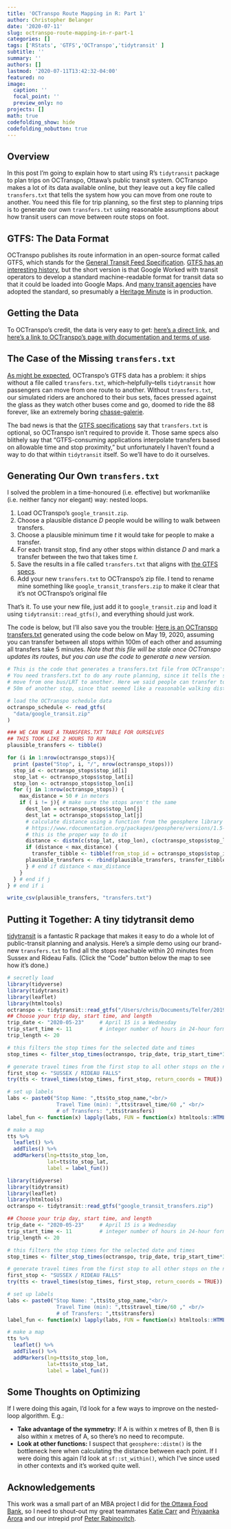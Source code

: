 ```yaml
---
title: 'OCTranspo Route Mapping in R: Part 1'
author: Christopher Belanger
date: '2020-07-11'
slug: octranspo-route-mapping-in-r-part-1
categories: []
tags: ['RStats', 'GTFS','OCTranspo','tidytransit' ]
subtitle: ''
summary: ''
authors: []
lastmod: '2020-07-11T13:42:32-04:00'
featured: no
image:
  caption: ''
  focal_point: ''
  preview_only: no
projects: []
math: true
codefolding_show: hide
codefolding_nobutton: true
---
```


## Overview

In this post I'm going to explain how to start using R's `tidytransit` package to plan trips on OCTranspo, Ottawa's public transit system. OCTranspo makes a lot of its data available online, but they leave out a key file called  `transfers.txt` that tells the system how you can move from one route to another. You need this file for trip planning, so the first step to planning trips is to generate our own `transfers.txt` using reasonable assumptions about how transit users can move between route stops on foot.

## GTFS: The Data Format

OCTranspo publishes its route information in an open-source format called GTFS, which stands for the [General Transit Feed Specification](https://gtfs.org). [GTFS has an interesting history](https://gtfs.org/gtfs-background), but the short version is that Google Worked with transit operators to develop a standard machine-readable format for transit data so that it could be loaded into Google Maps. And [many transit agencies](https://www.transitwiki.org/TransitWiki/index.php?title=Publicly-accessible_public_transportation_data&mobileaction=toggle_view_desktop#List_of_publicly-accessible_public_transportation_data_feeds:_static_data_in_the_GTFS_format) have adopted the standard, so presumably a [Heritage Minute](https://www.youtube.com/watch?v=xiTgrhEqw5A) is in production.

## Getting the Data

To OCTranspo's credit, the data is very easy to get: [here's a direct link](https://www.octranspo.com/files/google_transit.zip), and [here's a link to OCTranspo's page with documentation and terms of use](https://www.octranspo.com/en/plan-your-trip/travel-tools/developers/).

## The Case of the Missing `transfers.txt`

[As might be expected](https://www.cbc.ca/news/canada/ottawa/ottawa-lrt-schedule-problems-1.5492363), OCTranspo's GTFS data has a problem: it ships without a file called `transfers.txt`, which--helpfully--tells `tidytransit` how passengers can move from one route to another. Without `transfers.txt`, our simulated riders are anchored to their bus sets, faces pressed against the glass as they watch other buses come and go, doomed to ride the 88 forever, like an extremely boring [chasse-galerie](https://www.unibroue.com/en/our-beers/maudite/8).

The bad news is that the [GTFS specifications](https://gtfs.org/reference/static#transferstxt) say that `transfers.txt` is optional, so OCTranspo isn't required to provide it. Those same specs also blithely say that "GTFS-consuming applications interpolate transfers based on allowable time and stop proximity," but unfortunately I haven't found a way to do that within `tidytransit` itself. So we'll have to do it ourselves.

## Generating Our Own `transfers.txt`

I solved the problem in a time-honoured (i.e. effective) but workmanlike (i.e. neither fancy nor elegant) way: nested loops.

1. Load OCTranspo's `google_transit.zip`.
1. Choose a plausible distance $D$ people would be willing to walk between transfers.
1. Choose a plausible minimum time $t$ it would take for people to make a transfer.
1. For each transit stop, find any other stops within distance $D$ and mark a transfer between the two that takes time $t$.
1. Save the results in a file called `transfers.txt` that aligns with [the GTFS specs](https://gtfs.org/reference/static#transferstxt).
1. Add your new `transfers.txt` to OCTranspo's zip file. I tend to rename mine something like `google_transit_transfers.zip` to make it clear that it's not OCTranspo's original file

That's it. To use your new file, just add it to `google_transit.zip` and load it using `tidytransit::read_gtfs()`, and everything should just work.

The code is below, but I'll also save you the trouble: [Here is an OCTranspo transfers.txt](/transfers.txt) generated using the code below on May 19, 2020, assuming you can transfer between all stops within 100m of each other and assuming all transfers take 5 minutes. *Note that this file will be stale once OCTranspo updates its routes, but you can use the code to generate a new version.*

```r
# This is the code that generates a transfers.txt file from OCTranspo's data.
# You need transfers.txt to do any route planning, since it tells the system how users
# move from one bus/LRT to another. Here we said people can transfer to any stop within
# 50m of another stop, since that seemed like a reasonable walking distance.

# load the OCTranspo schedule data
octranspo_schedule <- read_gtfs(
  "data/google_transit.zip"
)

### WE CAN MAKE A TRANSFERS.TXT TABLE FOR OURSELVES
## THIS TOOK LIKE 2 HOURS TO RUN
plausible_transfers <- tibble()

for (i in 1:nrow(octranspo_stops)){
  print (paste("Stop", i, "/", nrow(octranspo_stops)))
  stop_id <- octranspo_stops$stop_id[i]
  stop_lat <- octranspo_stops$stop_lat[i]
  stop_lon <- octranspo_stops$stop_lon[i]
  for (j in 1:nrow(octranspo_stops)) {
    max_distance = 50 # in meters
    if ( i != j){ # make sure the stops aren't the same
      dest_lon = octranspo_stops$stop_lon[j]
      dest_lat = octranspo_stops$stop_lat[j]
      # calculate distance using a function from the geosphere library
      # https://www.rdocumentation.org/packages/geosphere/versions/1.5-10/topics/distm
      # this is the proper way to do it
      distance <- distm(c(stop_lat, stop_lon), c(octranspo_stops$stop_lat[j], octranspo_stops$stop_lon[j]))
      if (distance < max_distance) {
        transfer_tibble <- tibble(from_stop_id = octranspo_stops$stop_id[i], to_stop_id = octranspo_stops$stop_id[j], transfer_type=2, min_transfer_time=300)
      plausible_transfers <- rbind(plausible_transfers, transfer_tibble)  
      } # end if distance < max_distance
    }
  } # end if j
} # end if i

write_csv(plausible_transfers, "transfers.txt")

```


## Putting it Together: A tiny tidytransit demo

[tidytransit](https://github.com/r-transit/tidytransit) is a fantastic R package that makes it easy to do a whole lot of public-transit planning and analysis. Here's a simple demo using our brand-new `transfers.txt` to find all the stops reachable within 20 minutes from Sussex and Rideau Falls. (Click the "Code" button below the map to see how it's done.)

```r
# secretly load 
library(tidyverse)
library(tidytransit)
library(leaflet)
library(htmltools)
octranspo <- tidytransit::read_gtfs("/Users/chris/Documents/Telfer/2019-20 Winter Semester/MBA6361 - Data Science/NEW-OFB-REPO/OFB_report/data/google_transit_transfers.zip")
## Choose your trip day, start time, and length
trip_date <- "2020-05-23"     # April 15 is a Wednesday
trip_start_time <- 11         # integer number of hours in 24-hour format
trip_length <- 20

# this filters the stop times for the selected date and times
stop_times <- filter_stop_times(octranspo, trip_date, trip_start_time*3600, trip_start_time*3600+60*trip_length)

# generate travel times from the first stop to all other stops on the network.
first_stop <- "SUSSEX / RIDEAU FALLS"
try(tts <- travel_times(stop_times, first_stop, return_coords = TRUE))

# set up labels
labs <- paste0("Stop Name: ",tts$to_stop_name,"<br/>
                Travel Time (min): ",tts$travel_time/60 ," <br/>
                # of Transfers: ",tts$transfers)
label_fun <- function(x) lapply(labs, FUN = function(x) htmltools::HTML(x))

# make a map
tts %>%
  leaflet() %>%
  addTiles() %>%
  addMarkers(lng=tts$to_stop_lon,
             lat=tts$to_stop_lat,
             label = label_fun())

```


```r
library(tidyverse)
library(tidytransit)
library(leaflet)
library(htmltools)
octranspo <- tidytransit::read_gtfs("google_transit_transfers.zip")

## Choose your trip day, start time, and length
trip_date <- "2020-05-23"     # April 15 is a Wednesday
trip_start_time <- 11         # integer number of hours in 24-hour format
trip_length <- 20

# this filters the stop times for the selected date and times
stop_times <- filter_stop_times(octranspo, trip_date, trip_start_time*3600, trip_start_time*3600+60*trip_length)

# generate travel times from the first stop to all other stops on the network.
first_stop <- "SUSSEX / RIDEAU FALLS"
try(tts <- travel_times(stop_times, first_stop, return_coords = TRUE))

# set up labels
labs <- paste0("Stop Name: ",tts$to_stop_name,"<br/>
                Travel Time (min): ",tts$travel_time/60 ," <br/>
                # of Transfers: ",tts$transfers)
label_fun <- function(x) lapply(labs, FUN = function(x) htmltools::HTML(x))

# make a map
tts %>%
  leaflet() %>%
  addTiles() %>%
  addMarkers(lng=tts$to_stop_lon,
             lat=tts$to_stop_lat,
             label = label_fun())

```



## Some Thoughts on Optimizing

If I were doing this again, I'd look for a few ways to improve on the nested-loop algorithm. E.g.:

* **Take advantage of the symmetry:** If A is within x metres of B, then B is also within x metres of A, so there's no need to recompute.
* **Look at other functions:** I suspect that `geosphere::distm()` is the bottleneck here when calculating the distance between each point. If I were doing this again I'd look at `sf::st_within()`, which I've since used in other contexts and it's worked quite well.

## Acknowledgements

This work was a small part of an MBA project I did for [the Ottawa Food Bank](https://www.ottawafoodbank.ca/), so I need to shout-out my great teammates [Katie Carr](https://www.linkedin.com/in/kaitlynrcarr/) and [Priyaanka Arora](https://www.linkedin.com/in/priyaankaarora/) and our intrepid prof [Peter Rabinovitch](https://www.linkedin.com/in/peter-rabinovitch-701a2b1/).

